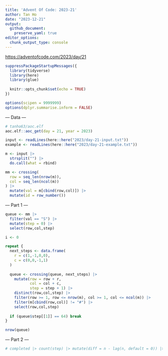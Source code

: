```yaml
---
title: 'Advent Of Code: 2023-21'
author: Tan Ho
date: "2023-12-21"
output: 
  github_document:
    preserve_yaml: true
editor_options: 
  chunk_output_type: console
---
```


<https://adventofcode.com/2023/day/21>

```r
suppressPackageStartupMessages({
  library(tidyverse)
  library(here)
  library(glue)
  
  knitr::opts_chunk$set(echo = TRUE)
})

options(scipen = 9999999)
options(dplyr.summarise.inform = FALSE)
```

--- Data ---

```r
# tanho63/aoc.elf
aoc.elf::aoc_get(day = 21, year = 2023)
```

```r
input <- readLines(here::here("2023/day-21-input.txt"))
example <- readLines(here::here("2023/day-21-example.txt"))

m <- input |> 
  strsplit("") |> 
  do.call(what = rbind)

mm <- crossing(
  row = seq_len(nrow(m)),
  col = seq_len(ncol(m))
) |> 
  mutate(val = m[cbind(row,col)]) |> 
  mutate(id = row_number())
```

--- Part 1 ---

```r
queue <- mm |> 
  filter(val == "S") |> 
  mutate(step = 0) |> 
  select(row,col,step)

i <- 0

repeat {
  next_steps <- data.frame(
    r = c(1,-1,0,0), 
    c = c(0,0,-1,1)
  )
  
  queue <- crossing(queue, next_steps) |> 
    mutate(row = row + r,
           col = col + c,
           step = step + 1) |> 
    distinct(row,col,step) |> 
    filter(row >= 1, row <= nrow(m), col >= 1, col <= ncol(m)) |> 
    filter(m[cbind(row,col)] != "#") |> 
    select(row,col,step)
  
  if (queue$step[[1]] == 64) break
}

nrow(queue)
```

--- Part 2 ---

```r
# completed |> count(step) |> mutate(diff = n - lag(n, default = 0)) |> View()
```

